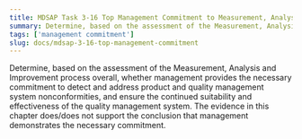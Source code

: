```yaml
---
title: MDSAP Task 3-16 Top Management Commitment to Measurement, Analysis, and Improvement Process
summary: Determine, based on the assessment of the Measurement, Analysis and Improvement process overall, whether management provides the necessary commitment.
tags: ['management commitment']
slug: docs/mdsap-3-16-top-management-commitment
---
```


<RegLang>
Determine, based on the assessment of the Measurement, Analysis and Improvement process overall, whether management provides the necessary commitment to detect and address product and quality management system nonconformities, and ensure the continued suitability and effectiveness of the quality management system.
</RegLang>


<ReportLang>
The evidence in this chapter does/does not support the conclusion that management demonstrates the necessary commitment.
</ReportLang>




